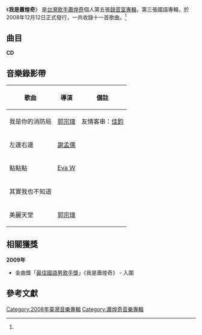 {{Infobox Album
| Name  = 我是蕭煌奇
| Type  = 專輯
| Cover  = 
| Artist  = [[蕭煌奇|蕭煌奇]]
| Released   = 2008年12月12日<ref name="hitFm">[http://www.hitoradio.com/newweb/11250album 蕭煌奇 / 我是蕭煌奇 - Hitoradio‧Hit Fm --華人音樂入口指標] hit FM.{{zh-hant}}</ref>
| Recorded  = 
| Genre = [[華語流行音樂|華語流行音樂]]
| Length = 1:00:00
| Label = [[禾廣娛樂|禾廣娛樂]]<ref>[http://www.5music.com.tw/CDList-C.asp?cdno=429495678858 蕭煌奇 / 我是蕭煌奇 - 五大唱片] FIVEMUSIC. {{zh-tw}}</ref>
| Producer =
| Last album = [[真情歌_(蕭煌奇專輯)|真情歌]]<br /><small>2007年</small>
| This album = '''我是蕭煌奇'''<br /><small>2008年</small>
| Next album = [[愛作夢的人|愛作夢的人]]<br /><small>2009年</small>
}}
《'''我是蕭煌奇'''》 是[[台灣|台灣]][[歌手|歌手]][[蕭煌奇|蕭煌奇]]個人第五張[[錄音室專輯|錄音室專輯]]，第三張國語專輯，於2008年12月12日正式發行，一共收錄十一首歌曲。<ref name="hitFm" />

==曲目==
'''CD'''
{{Tracklist
| all_music = [[蕭煌奇|蕭煌奇]]
| all_note = yes

| title1 = 點點點
| lyrics1 = [[武雄|武雄]]
| arranger1 = [[洪筠惠|洪筠惠]]
| producer1 = 
| longnote1 = 
| length1 = 4:21

| title2 = 左邊右邊
| lyrics2 = [[胡如虹|胡如虹]]
| arranger2 = 
| producer2 = 
| longnote2 = 
| length2 = 4:59

| title3 = 我是你的消防局
| lyrics3 = 武雄
| arranger3 = 陳子杰
| producer3 = 
| longnote3 = 
| length3 = 4:29

| title4 = 春花夢露
| lyrics4 = 武雄
| arranger4 = 陳子杰
| producer4 = 
| longnote4 = 
| length4 = 4:29

| title5 = 共鳴
| lyrics5 = 武雄
| arranger5 = 陳子杰
| producer5 = 
| note5 = featuring [[楊培安|楊培安]]
| length5 = 4:59

| title6 = 其實我也不知道
| lyrics6 = 武雄
| arranger6 = 陳飛午
| producer6 = 
| longnote6 = 
| length6 = 5:05

| title7 = 眷戀
| lyrics7 = 武雄
| arranger7 = 陳飛午
| producer7 = 
| longnote7 = 
| length7 = 5:52

| title8 = 秋天的思念
| lyrics8 = 蕭煌奇
| arranger8 = 
| producer8 = 
| longnote8 = 
| length8 = 5:10

| title9 = 美麗天堂
| lyrics9 = [[陳莉莉|陳莉莉]]、蕭煌奇
| arranger9 = 
| producer9 = 
| longnote9 = 
| length9 = 4:10

| title10 = 幸福快樂到永遠
| lyrics10 = 武雄
| arranger10 = 尤景仰
| producer10 = 
| longnote10 = 
| length10 = 6:15

| title11 = 木樨花在等待
| lyrics11 = 陳昇
| arranger11 = 
| producer11 = 
| note11 = 作曲：[[陳昇|陳昇]]
| length11 = 4:56

| title12 = 幸福的氣味
| lyrics12 = [[游源鏗|游源鏗]]
| arranger12 = 
| producer12 = 
| longnote12 = 
| length12 = 5:15

| total_length = 60:00
}}

==音樂錄影帶==
{| class="wikitable"
!歌曲!!導演!!備註
|-
|我是你的消防局||[[郭宗瑋|郭宗瑋]]||友情客串：[[佳鈞|佳鈞]]
|-
|左邊右邊||[[謝孟儒|謝孟儒]]||
|-
|點點點||[[Eva_W|Eva W]]||
|-
|其實我也不知道||||
|-
|美麗天堂||[[郭宗瑋|郭宗瑋]]||
|}

==相關獲獎==
'''2009年'''
*金曲獎「[[最佳國語男歌手獎_(金曲獎)|最佳國語男歌手獎]]」《我是蕭煌奇》 - 入圍

==參考文獻==
<references/>
{{蕭煌奇}}
[[Category:2008年臺灣音樂專輯|Category:2008年臺灣音樂專輯]]
[[Category:蕭煌奇音樂專輯|Category:蕭煌奇音樂專輯]]